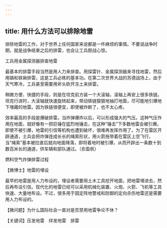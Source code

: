 ```yaml
---
---
---
```

title: 用什么方法可以排除地雷
---




排除地雷的工作，对于世界上任何国家来说都是一件麻烦的事情。不要说战争时期，就是战争结束之后的排雷，也会让工兵胆战心惊。

工兵用金属探测器排查地雷



最基本的排雷手段当然是用人力来排查。用探雷针、金属探测器来寻找地雷，然后用镐和铁锹排雷，这是工兵必练的基本功。在第二次世界大战的苏德战场上，由于天气寒冷，工兵甚至需要用斧头砍开冻土来排雷。

稍微方便、快捷的手段，则是在坦克前方装一个大滚轴，滚轴上再安上很多铁链。坦克行进时，大滚轴就快速旋转起来，带动铁链狠狠地抽打地面，尽可能地引爆地下埋藏的地雷。因为铁链很便宜，即使被炸断了，也不太心疼。

效率最高的手段是爆破排雷。当炸弹爆炸以后，可以形成强大的气压。这种气压作用在地面，就好像有一把巨锤在猛烈地锤击，在这种“锤击”下多数地雷会被引爆。即使不被引爆，地雷的引信等机构也遭到破坏，很难再发挥作用了。为了在雷区开辟通道，士兵会把炸弹连成长长的绳索形状，用火箭拖带着在雷区上空飞行，当“绳索”基本被拉直后就向地面降落，即将着地时被引爆，从而开辟出一条数十到数百米长的通道，供车辆和部队通过。（俞盈帆）

燃料空气炸弹排雷过程





【微博士】地雷的埋设

最早的地雷是用人力布设的，埋设者需要用土木工具挖开地面，把地雷埋进去，然后再布设引信。现代化的地雷已经可以采用机械化装置、火炮、火箭、飞机等工具快速、大量地布设。不过，很多用于固定阵地警戒和防御的定向杀伤地雷还是需要用人力布设的。

【微问题】为什么国际社会一直对是否禁用地雷争论不休？

【关键词】压发地雷　绊发地雷　排雷